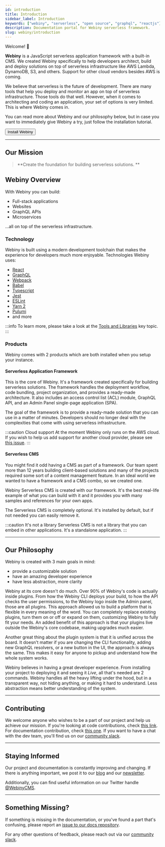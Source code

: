 ```yaml
---
id: introduction
title: Introduction
sidebar_label: Introduction
keywords: ["webiny", "serverless", "open source", "graphql", "reactjs"]
description: Documentation portal for Webiny serverless framework.
slug: webiny/introduction
---
```



<Theme>

Welcome! 👋

**Webiny** is a JavaScript serverless application framework with a built-in CMS. We created Webiny specifically to help developers architect, build and deploy solutions on top of serverless infrastructure like AWS Lambda, DynamoDB, S3, and others. Support for other cloud vendors besides AWS is coming.

We believe that serverless is the future of development. There are many tools that help you deploy and monitor an app on top of serverless infrastructure. Those tools do that well. However, when it comes to architecting and coding an application, your set of options is very limited. This is where Webiny comes in.

You can read more about Webiny and our philosophy below, but in case you want to immediately give Webiny a try, just follow the installation tutorial.

<Link href="/docs/tutorials/install-webiny">
  <Button>Install Webiny</Button>
</Link>

---

## Our Mission

> **Create the foundation for building serverless solutions. **


## Webiny Overview

With Webiny you can build:

- Full-stack applications
- Websites
- GraphQL APIs
- Microservices

...all on top of the serverless infrastructure.

### Technology

Webiny is built using a modern development toolchain that makes the experience for developers much more enjoyable. Technologies Webiny uses:

- [React](https://reactjs.org/)
- [GraphQL](https://graphql.org/)
- [Webpack](https://webpack.js.org/)
- [Babel](https://babeljs.io)
- [Typescript](https://www.typescriptlang.org)
- [Jest](https://jestjs.io)
- [ESLint](https://eslint.org)
- [Yarn 2](http://yarnpkg.com)
- [Pulumi](http://pulumi.com)
- and more

:::info
To learn more, please take a look at the [Tools and Libraries](/docs/key-topics/tools-libraries) key topic.
:::

### Products

Webiny comes with 2 products which are both installed when you setup
your instance.

#### Serverless Application Framework

This is the core of Webiny. It's a framework created specifically for building serverless solutions. The framework handles the deployment workflow, code bundling, project organization, and provides a ready-made architecture. It also includes an access control list (ACL) module, GraphQL API, and an Admin Panel single-page application (SPA).

The goal of the framework is to provide a ready-made solution that you can use in a matter of minutes. Developers should no longer deal with the complexities that come with using serverless infrastructure.

:::caution Cloud support
At the moment Webiny only runs on the AWS cloud. If you wish to help us add support for another cloud provider, please see [this issue](https://github.com/webiny/webiny-js/issues/1150).
:::

#### Serverless CMS

You might find it odd having a CMS as part of a framework. Our team spent more than 12 years building client-based solutions and many of the projects required some sort of a content management feature. In an ideal world we wanted to have a framework and a CMS combo, so we created one.

Webiny Serverless CMS is created with our framework. It's the best real-life example of what you can build with it and it provides you with many samples and references for your own apps.

The Serverless CMS is completely optional. It's installed by default, but if not needed you can easily remove it.

:::caution It's not a library
Serverless CMS is not a library that you can embed in other applications. It's a standalone application.
:::

---

## Our Philosophy

Webiny is created with 3 main goals in mind:
- provide a customizable solution
- have an amazing developer experience
- have less abstraction, more clarity

Webiny at its core doesn't do much. Over 90% of Webiny's code is actually inside plugins. From how the Webiny CLI deploys your build, to how the API checks the user permissions, to the Webiny logo inside the Admin panel, those are all plugins. This approach allowed us to build a platform that is flexible in every meaning of the word. You can completely replace existing plugins, turn them on or off or expand on them, customizing Webiny to fully fit your needs. An added benefit of this approach is that your plugins live outside the Webiny's core codebase, making upgrades much easier.

Another great thing about the plugin system is that it is unified across the board. It doesn't matter if you are changing the CLI functionality, adding new GraphQL resolvers, or a new button in the UI, the approach is always the same. This makes it easy for anyone to pickup and understand how the whole system works.

Webiny believes in having a great developer experience. From installing your project to deploying it and seeing it <i>Live</i>, all that's needed are 2 commands. Webiny handles all the heavy lifting under the hood, but in a transparent way, not hiding anything, or making it hard to understand. Less abstraction means better understanding of the system.

---


<!---
## Learn Webiny

:::caution Webiny Beta
These articles are currently under construction. 🚧
:::

Your journey to learning Webiny can take a few different paths, depending on your use-case and what you want to do. Here are a few main paths you can choose to take and the suggested resources.

### Build applications with Webiny

To successfully build apps it's important to know some of the basic concepts and inner workings of Webiny. We've suggest you go through the following set of articles:

- [Plugin system explained](#!) <Badge variant="outline">Key topic</Badge>
- [How is the data saved inside a database](#!) <Badge variant="outline">Key topic</Badge>
- [Development best practice](#!) <Badge variant="outline">Guide</Badge>
- [Data modelling](#!) <Badge variant="outline">Guide</Badge>
- [Create an application](#!) <Badge variant="outline">Tutorial</Badge>
- [Create a custom permission](#!) <Badge variant="outline">Tutorial</Badge>

### Use the Headless CMS

Webiny Headless CMS comes with a GraphQL API, a UI to model your content and a UI for editors to input records. To successfully adopt the Headless CMS, we recommend the following articles:

- [Create a content model and access the records](#!) <Badge variant="outline">Tutorial</Badge>
- [Using the GraphQ API](#!) <Badge variant="outline">Guide</Badge>
- [Trigger a static site builds with webhooks](#!) <Badge variant="outline">Guide</Badge>
- [Headless CMS API](#!) <Badge variant="outline">Reference</Badge>
- [Using the Headless CMS](#!) <Badge variant="outline">Using Webiny apps</Badge>

### Create landing pages using Page Builder and Form Builder

Webiny Page Builder and Form Builder might look as simple drag and drop tools, but they can do much more. We recommend you get yourself familiarized with the options, as well as ways to extend their functionality if needed.

- [Create an publish a page](#!) <Badge variant="outline">Tutorial</Badge>
- [Create a Page Builder plugin](#!) <Badge variant="outline">Tutorial</Badge>
- [3rd party app integration](#!) <Badge variant="outline">Tutorial</Badge>
- [Create and publish a form](#!) <Badge variant="outline">Tutorial</Badge>
- [Connect a custom domain](#!) <Badge variant="outline">Guide</Badge>
- [Secure Page Builder pages](#!) <Badge variant="outline">Guide</Badge>

---

-->

## Contributing

We welcome anyone who wishes to be a part of our project and help us achieve our mission. If you're looking at code contributions, check [this link](https://github.com/webiny/webiny-js/blob/next/docs/CONTRIBUTING.md). For documentation contribution, check [this one](/docs/contributing/documentation). If you want to have a chat with the dev team, you'll find us on our [community slack](https://www.webiny.com/slack).

---

## Staying Informed

Our project and documentation is constantly improving and changing. If there is anything important, we post it to our [blog](https://www.webiny.com/blog) and our [newsletter](https://landing.mailerlite.com/webforms/landing/g9f1i1).

Additionally, you can find useful information on our Twitter handle [@WebinyCMS](https://twitter.com/WebinyCMS).

---

## Something Missing?

If something is missing in the documentation, or you've found a part that's confusing, please report an [issue to our docs repository](https://github.com/webiny/docs.webiny.com/issues/new).

For any other questions of feedback, please reach out via our [community slack](https://www.webiny.com/slack).

</Theme>

